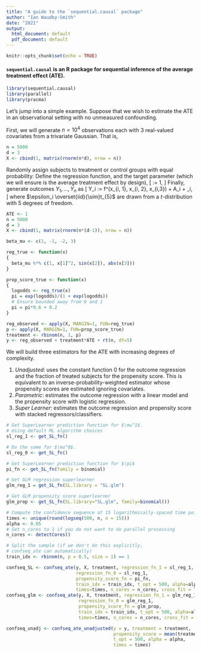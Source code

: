 ```yaml
---
title: "A guide to the `sequential.causal` package"
author: "Ian Waudby-Smith"
date: "2021"
output:
  html_document: default
  pdf_document: default
---
```


\newcommand{\EE}{\mathbb E}
\newcommand{\iid}{\overset{iid}{\sim}}

```r
knitr::opts_chunk$set(echo = TRUE)
```

#### `sequential.causal` is an R package for sequential inference of the average treatment effect (ATE).

```r
library(sequential.causal)
library(parallel)
library(pracma)
```

Let's jump into a simple example. Suppose that we wish to estimate the ATE in an observational setting with no unmeasured confounding.

First, we will generate $n = 10^4$ observations each with 3 real-valued covariates from a trivariate Gaussian. That is,
\begin{align*}
    (x_{1, 1}, x_{1,2}, x_{1,3}) &\iid N_3(0, I_3) \\
    (x_{2, 1}, x_{2,2}, x_{2,3}) &\iid N_3(0, I_3) \\
    &\vdots \\
    (x_{n, 1}, x_{n,2}, x_{n,3}) &\iid N_3(0, I_3). 
\end{align*} 

```r
n = 5000
d = 3
X <- cbind(1, matrix(rnorm(n*d), nrow = n))
```

Randomly assign subjects to treatment or control groups with equal probability:
\begin{equation}
\label{eq:completeRandomization}
    A_1, \dots, A_n \sim \text{Bernoulli}(1/2). 
\end{equation}
Define the regression function,
\begin{equation}
\label{eq:simulationRegressionFunction}
    f^\star(x_1, x_2, x_3) := 1 - x_1^2 - 2\sin(x_2) + 3|x_3|, 
\end{equation} 
and the target parameter (which we will ensure is the average treatment effect by design),
\[ \psi := 1, \]
Finally, generate outcomes $Y_1, \dots, Y_n$ as 
\[ Y_i := f^\star(x_{i, 1}, x_{i, 2}, x_{i,3}) + \psi\cdot A_i + \epsilon_i,
\]
where $\epsilon_i \iid t_{5}$ are drawn from a $t$-distribution with 5 degrees of freedom.

```r
ATE <- 1
n = 5000
d = 3
X <- cbind(1, matrix(rnorm(n*(d-1)), nrow = n))

beta_mu <- c(1, -1, -2, 3)

reg_true <- function(x)
{
  beta_mu %*% c(1, x[1]^2, sin(x[2]), abs(x[3]))
}

prop_score_true <- function(x)
{
  logodds <- reg_true(x)
  pi = exp(logodds)/(1 + exp(logodds))
  # Ensure bounded away from 0 and 1
  pi = pi*0.6 + 0.2
}

reg_observed <- apply(X, MARGIN=1, FUN=reg_true)
p <- apply(X, MARGIN=1, FUN=prop_score_true)
treatment <- rbinom(n, 1, p)
y <- reg_observed + treatment*ATE + rt(n, df=5)
```

We will build three estimators for the ATE with increasing degrees of complexity.

1. *Unadjusted*: uses the constant function $0$ for the outcome regression and the fraction of treated subjects for the propensity score. This is equivalent to an inverse-probability-weighted estimator whose propensity scores are estimated ignoring covariates.
2. *Parametric*: estimates the outcome regression with a linear model and the propensity score with logistic regression.
3. *Super Learner*: estimates the outcome regression and propensity score with stacked regressors/classifiers.



```r
# Get SuperLearner prediction function for $\mu^1$.
# Using default ML algorithm choices
sl_reg_1 <- get_SL_fn()

# Do the same for $\mu^0$.
sl_reg_0 <- get_SL_fn()

# Get SuperLearner prediction function for $\pi$
pi_fn <- get_SL_fn(family = binomial)

# Get GLM regression superlearner
glm_reg_1 = get_SL_fn(SL.library = "SL.glm")

# Get GLM propensity score superlearner
glm_prop <- get_SL_fn(SL.library="SL.glm", family=binomial())

# Compute the confidence sequence at 15 logarithmically-spaced time points
times <- unique(round(logseq(500, n, n = 15)))
alpha <- 0.05
# Set n_cores to 1 if you do not want to do parallel processing
n_cores <- detectCores()

# Split the sample (if we don't do this explicitly,
# confseq_ate can automatically)
train_idx <- rbinom(n, p = 0.5, size = 1) == 1

confseq_SL <- confseq_ate(y, X, treatment, regression_fn_1 = sl_reg_1,
                          regression_fn_0 = sl_reg_1,
                          propensity_score_fn = pi_fn,
                          train_idx = train_idx, t_opt = 500, alpha=alpha,
                          times=times, n_cores = n_cores, cross_fit = TRUE)
confseq_glm <- confseq_ate(y, X, treatment, regression_fn_1 = glm_reg_1,
                           regression_fn_0 = glm_reg_1,
                           propensity_score_fn = glm_prop,
                           train_idx = train_idx, t_opt = 500, alpha=alpha,
                           times=times, n_cores = n_cores, cross_fit = TRUE)

confseq_unadj <- confseq_ate_unadjusted(y = y, treatment = treatment,
                                        propensity_score = mean(treatment),
                                        t_opt = 500, alpha = alpha,
                                        times = times)
```
